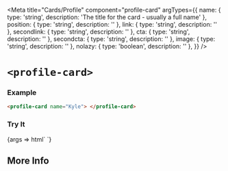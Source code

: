 


<Meta
  title="Cards/Profile"
  component="profile-card"
  argTypes={{
    name: { type: 'string', description: 'The title for the card - usually a full name' },
    position: { type: 'string', description: '' },
    link: { type: 'string', description: '' },
    secondlink: { type: 'string', description: '' },
    cta: { type: 'string', description: '' },
    secondcta: { type: 'string', description: '' },
    image: { type: 'string', description: '' },
    nolazy: { type: 'boolean', description: '' },
  }}
/>

# `<profile-card>`

### Example

```html
<profile-card name="Kyle"> </profile-card>
```

### Try It

<Canvas withSource="open" >
  <Story name="Build Your Own" component="profile-card" args={{
    name: 'Kyle',
    position: 'Engineer',
    link: '/kyle',
    secondlink: 'https://github.com',
    cta: '',
    secondcta: '',
    image: '',
    nolazy: false,
  }}>
    {args => html`
      <profile-card
        name="${ifDefined(args.name || undefined)}"
        position="${ifDefined(args.position || undefined)}"
        link="${ifDefined(args.link || undefined)}"
        secondlink="${ifDefined(args.secondlink || undefined)}"
        cta="${ifDefined(args.cta || undefined)}"
        secondcta="${ifDefined(args.secondcta || undefined)}"
        image="${ifDefined(args.image || undefined)}"
        ?nolazy="${args.nolazy}"
      > </profile-card>
    `}
  </Story>
</Canvas>

<ArgsTable story="Build Your Own"/>

## More Info

<Description markdown={readme} />
